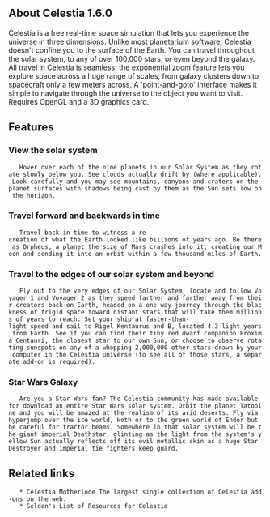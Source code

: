== About Celestia 1.6.0 ==
Celestia is a free real-time space simulation that lets you experience the universe in three dimensions. Unlike most planetarium software, Celestia doesn't confine you to the surface of the Earth. You can travel throughout the solar system, to any of over 100,000 stars, or even beyond the galaxy. All travel in Celestia is seamless; the exponential zoom feature lets you explore space across a huge range of scales, from galaxy clusters down to spacecraft only a few meters across. A 'point-and-goto' interface makes it simple to navigate through the universe to the object you want to visit. Requires OpenGL and a 3D graphics card.
{{images/celestia.png}}
== Features ==
=== View the solar system ===
    Hover over each of the nine planets in our Solar System as they rotate slowly below you. See clouds actually drift by (where applicable). Look carefully and you may see mountains, canyons and craters on the planet surfaces with shadows being cast by them as the Sun sets low on the horizon.
=== Travel forward and backwards in time ===
    Travel back in time to witness a re-creation of what the Earth looked like billions of years ago. Be there as Orpheus, a planet the size of Mars crashes into it, creating our Moon and sending it into an orbit within a few thousand miles of Earth.
=== Travel to the edges of our solar system and beyond ===
    Fly out to the very edges of our Solar System, locate and follow Voyager 1 and Voyager 2 as they speed farther and farther away from their creators back on Earth, headed on a one way journey through the blackness of frigid space toward distant stars that will take them millions of years to reach. Set your ship at faster-than-light speed and sail to Rigel Kentaurus and B, located 4.3 light years from Earth. See if you can find their tiny red dwarf companion Proxima Centauri, the closest star to our own Sun, or choose to observe rotating sunspots on any of a whopping 2,000,000 other stars drawn by your computer in the Celestia universe (to see all of those stars, a separate add-on is required).
=== Star Wars Galaxy ===
    Are you a Star Wars fan? The Celestia community has made available for download an entire Star Wars solar system. Orbit the planet Tatooine and you will be amazed at the realism of its arid deserts. Fly via hyperjump over the ice world, Hoth or to the green world of Endor but be careful for tractor beams. Somewhere in that solar system will be the giant imperial Deathstar, glinting as the light from the system's yellow Sun actually reflects off its evil metallic skin as a huge Star Destroyer and imperial tie fighters keep guard.

== Related links ==
    * Celestia Motherlode The largest single collection of Celestia add-ons on the web.
    * Selden's List of Resources for Celestia
